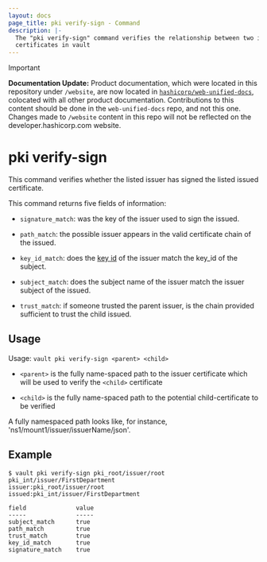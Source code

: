 ```yaml
---
layout: docs
page_title: pki verify-sign - Command
description: |-
  The "pki verify-sign" command verifies the relationship between two issuer
  certificates in vault
---
```


> [!IMPORTANT]  
> **Documentation Update:** Product documentation, which were located in this repository under `/website`, are now located in [`hashicorp/web-unified-docs`](https://github.com/hashicorp/web-unified-docs), colocated with all other product documentation. Contributions to this content should be done in the `web-unified-docs` repo, and not this one. Changes made to `/website` content in this repo will not be reflected on the developer.hashicorp.com website.

# pki verify-sign

This command verifies whether the listed issuer has signed the listed issued
certificate.

This command returns five fields of information:

- `signature_match`: was the key of the issuer used to sign the issued.

- `path_match`: the possible issuer appears in the valid certificate chain
	of the issued.

- `key_id_match`: does the [key id](https://datatracker.ietf.org/doc/html/rfc5280#section-4.2.1.1)
  of the issuer match the key_id of the subject.

- `subject_match`: does the subject name of the issuer match the issuer
	subject of the issued.

- `trust_match`: if someone trusted the parent issuer, is the chain
  provided sufficient to trust the child issued.

## Usage

Usage: `vault pki verify-sign <parent> <child>`

- `<parent>` is the fully name-spaced path to the issuer certificate which will be
used to verify the `<child>` certificate

- `<child>` is the fully name-spaced path to the potential child-certificate to be
verified

A fully namespaced path looks like, for instance, 'ns1/mount1/issuer/issuerName/json'.

## Example

```shell-session
$ vault pki verify-sign pki_root/issuer/root pki_int/issuer/FirstDepartment
issuer:pki_root/issuer/root
issued:pki_int/issuer/FirstDepartment

field              value
-----              -----
subject_match      true
path_match         true
trust_match        true
key_id_match       true
signature_match    true
```
